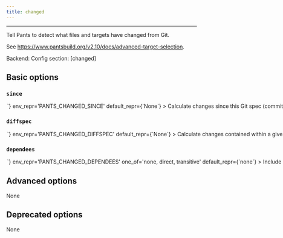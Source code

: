 ```yaml
---
title: changed
---
```



---


Tell Pants to detect what files and targets have changed from Git.

See https://www.pantsbuild.org/v2.10/docs/advanced-target-selection.

Backend: <span className="color--primary"></span>
Config section: <span className="color--primary">[changed]</span>

<span className={styles.options}>

## Basic options


### `since`

<Option
  cli_repr={`--changed-since=<str>`}
  env_repr='PANTS_CHANGED_SINCE'
  default_repr={`None`}
>

Calculate changes since this Git spec (commit range/SHA/ref).

</Option>

### `diffspec`

<Option
  cli_repr={`--changed-diffspec=<str>`}
  env_repr='PANTS_CHANGED_DIFFSPEC'
  default_repr={`None`}
>

Calculate changes contained within a given Git spec (commit range/SHA/ref).

</Option>

### `dependees`

<Option
  cli_repr={`--changed-dependees=<DependeesOption>`}
  env_repr='PANTS_CHANGED_DEPENDEES'
  one_of='none, direct, transitive'
  default_repr={`none`}
>

Include direct or transitive dependees of changed targets.

</Option>

## Advanced options

None

## Deprecated options

None


</span>